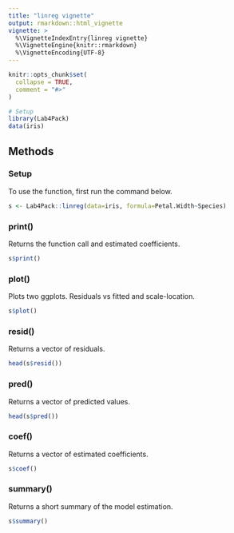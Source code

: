 ```yaml
---
title: "linreg vignette"
output: rmarkdown::html_vignette
vignette: >
  %\VignetteIndexEntry{linreg vignette}
  %\VignetteEngine{knitr::rmarkdown}
  %\VignetteEncoding{UTF-8}
---
```


```r
knitr::opts_chunk$set(
  collapse = TRUE,
  comment = "#>"
)
```

```r
# Setup
library(Lab4Pack)
data(iris)
```

## Methods
### Setup
To use the function, first run the command below. 
```r
s <- Lab4Pack::linreg(data=iris, formula=Petal.Width~Species)
```

### print()
Returns the function call and estimated coefficients.
```r
s$print()
```


### plot()
Plots two ggplots. Residuals vs fitted and scale-location.
```r
s$plot()
```

### resid()
Returns a vector of residuals.
```r
head(s$resid())
```

### pred()
Returns a vector of predicted values.
```r
head(s$pred())
```

### coef()
Returns a vector of estimated coefficients.
```r
s$coef()
```

### summary()
Returns a short summary of the model estimation.
```r
s$summary()
```

